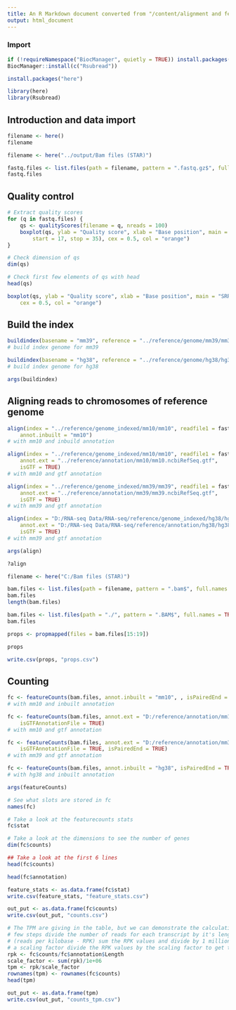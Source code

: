 ```yaml
---
title: An R Markdown document converted from "/content/alignment and feature counting.ipynb"
output: html_document
---
```


### Import

```r
if (!requireNamespace("BiocManager", quietly = TRUE)) install.packages("BiocManager")
BiocManager::install(c("Rsubread"))
```

```r
install.packages("here")
```

```r
library(here)
library(Rsubread)
```

## Introduction and data import

```r
filename <- here()
filename
```

```r
filename <- here("../output/Bam files (STAR)")
```

```r
fastq.files <- list.files(path = filename, pattern = ".fastq.gz$", full.names = TRUE)
fastq.files
```

## Quality control

```r
# Extract quality scores
for (q in fastq.files) {
    qs <- qualityScores(filename = q, nreads = 100)
    boxplot(qs, ylab = "Quality score", xlab = "Base position", main = substr(q,
        start = 17, stop = 35), cex = 0.5, col = "orange")
}
```

```r
# Check dimension of qs
dim(qs)
```

```r
# Check first few elements of qs with head
head(qs)
```

```r
boxplot(qs, ylab = "Quality score", xlab = "Base position", main = "SRR1552445.fastq", 
    cex = 0.5, col = "orange")
```

## Build the index

```r
buildindex(basename = "mm39", reference = "../reference/genome/mm39/mm39.fa")
# build index genome for mm39
```

```r
buildindex(basename = "hg38", reference = "../reference/genome/hg38/hg38.fa.gz")
# build index genome for hg38
```

```r
args(buildindex)
```

## Aligning reads to chromosomes of reference genome

```r
align(index = "../reference/genome_indexed/mm10/mm10", readfile1 = fastq.files,
    annot.inbuilt = "mm10")
# with mm10 and inbuild annotation
```

```r
align(index = "../reference/genome_indexed/mm10/mm10", readfile1 = fastq.files,
    annot.ext = "../reference/annotation/mm10/mm10.ncbiRefSeq.gtf",
    isGTF = TRUE)
# with mm10 and gtf annotation
```

```r
align(index = "../reference/genome_indexed/mm39/mm39", readfile1 = fastq.files,
    annot.ext = "../reference/annotation/mm39/mm39.ncbiRefSeq.gtf",
    isGTF = TRUE)
# with mm39 and gtf annotation
```

```r
align(index = "D:/RNA-seq Data/RNA-seq/reference/genome_indexed/hg38/hg38", readfile1 = fastq.files,
    annot.ext = "D:/RNA-seq Data/RNA-seq/reference/annotation/hg38/hg38.ncbiRefSeq.gtf",
    isGTF = TRUE)
# with mm39 and gtf annotation
```

```r
args(align)
```

```r
?align
```

```r
filename <- here("C:/Bam files (STAR)")
```

```r
bam.files <- list.files(path = filename, pattern = ".bam$", full.names = TRUE)
bam.files
length(bam.files)
```

```r
bam.files <- list.files(path = "./", pattern = ".BAM$", full.names = TRUE)
bam.files
```

```r
props <- propmapped(files = bam.files[15:19])
```

```r
props
```

```r
write.csv(props, "props.csv")
```

## Counting

```r
fc <- featureCounts(bam.files, annot.inbuilt = "mm10", , isPairedEnd = TRUE)
# with mm10 and inbuilt annotation
```

```r
fc <- featureCounts(bam.files, annot.ext = "D:/reference/annotation/mm10/mm10.ncbiRefSeq.gtf",
    isGTFAnnotationFile = TRUE)
# with mm10 and gtf annotation
```

```r
fc <- featureCounts(bam.files, annot.ext = "D:/reference/annotation/mm39/mm39.ncbiRefSeq.gtf",
    isGTFAnnotationFile = TRUE, isPairedEnd = TRUE)
# with mm39 and gtf annotation
```

```r
fc <- featureCounts(bam.files, annot.inbuilt = "hg38", isPairedEnd = TRUE)
# with hg38 and inbuilt annotation
```

```r
args(featureCounts)
```

```r
# See what slots are stored in fc
names(fc)
```

```r
# Take a look at the featurecounts stats
fc$stat
```

```r
# Take a look at the dimensions to see the number of genes
dim(fc$counts)
```

```r
## Take a look at the first 6 lines
head(fc$counts)
```

```r
head(fc$annotation)
```

```r
feature_stats <- as.data.frame(fc$stat)
write.csv(feature_stats, "feature_stats.csv")
```

```r
out_put <- as.data.frame(fc$counts)
write.csv(out_put, "counts.csv")
```

```r
# The TPM are giving in the table, but we can demonstrate the calculation in a
# few steps divide the number of reads for each transcript by it's length
# (reads per kilobase - RPK) sum the RPK values and divide by 1 million to get
# a scaling factor divide the RPK values by the scaling factor to get the TPM
rpk <- fc$counts/fc$annotation$Length
scale_factor <- sum(rpk)/1e+06
tpm <- rpk/scale_factor
rownames(tpm) <- rownames(fc$counts)
head(tpm)
```

```r
out_put <- as.data.frame(tpm)
write.csv(out_put, "counts_tpm.csv")
```

